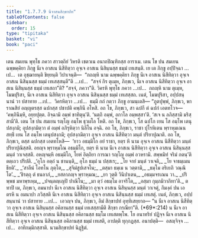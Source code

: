 ```yaml
---
title: "1.7.7.9 นีจาสนสิกฺขาปท"
tableOfContents: false
sidebar:
  order: 15
type: "tipitaka"
basket: "vi"
book: "paci"
---
```



<DynamicBreadcrumb />

<Division number="646" book="paci">

<Paragraph number="2045" book="paci">
เตน สมเยน พุทฺโธ ภควา สาวตฺถิยํ วิหรติ เชตวเน อนาถปิณฺฑิกสฺส อาราเม. เตน โข ปน สมเยน ฉพฺพคฺคิยา ภิกฺขู นีเจ อาสเน นิสีทิตฺวา อุจฺเจ อาสเน นิสินฺนสฺส ธมฺมํ เทเสนฺติ.
</Paragraph>

<Paragraph number="2046" book="paci">
เย เต ภิกฺขู อปฺปิจฺฉา …เป…  เต อุชฺฌายนฺติ ขิยฺยนฺติ วิปาเจนฺติ—  “กถญฺหิ นาม ฉพฺพคฺคิยา ภิกฺขู นีเจ อาสเน นิสีทิตฺวา อุจฺเจ อาสเน นิสินฺนสฺส ธมฺมํ เทเสสฺสนฺตี”ติ …เป…  “สจฺจํ กิร ตุเมฺห, ภิกฺขเว, นีเจ อาสเน นิสีทิตฺวา อุจฺเจ อาสเน นิสินฺนสฺส ธมฺมํ เทเสถา”ติ? “สจฺจํ, ภควา”ติ. วิครหิ พุทฺโธ ภควา …เป…  กถญฺหิ นาม ตุเมฺห, โมฆปุริสา, นีเจ อาสเน นิสีทิตฺวา อุจฺเจ อาสเน นิสินฺนสฺส ธมฺมํ เทเสสฺสถ. เนตํ, โมฆปุริสา, อปฺปสนฺนานํ วา ปสาทาย …เป…  วิครหิตฺวา …เป…  ธมฺมึ กถํ กตฺวา ภิกฺขู อามนฺเตสิ—
</Paragraph>

</Division>
<Division number="647" book="paci">

<Paragraph number="2047" book="paci">
“ภูตปุพฺพํ, ภิกฺขเว, พาราณสิยํ อญฺญตรสฺส ฉปกสฺส ปชาปติ คพฺภินี อโหสิ. อถ โข, ภิกฺขเว, สา ฉปกี ตํ ฉปกํ เอตทโวจ—  ‘คพฺภินีมฺหิ, อยฺยปุตฺต. อิจฺฉามิ อมฺพํ ขาทิตุนฺ’ติ. ‘นตฺถิ อมฺพํ, อกาโล อมฺพสฺสา’ติ. ‘สเจ น ลภิสฺสามิ มริสฺสามี’ติ. เตน โข ปน สมเยน รญฺโญ อมฺโพ ธุวผโล โหติ. อถ โข, ภิกฺขเว, โส ฉปโก เยน โส อมฺโพ เตนุปสงฺกมิ; อุปสงฺกมิตฺวา ตํ อมฺพํ อภิรุหิตฺวา นิลีโน อจฺฉิ. อถ โข, ภิกฺขเว, ราชา ปุโรหิเตน พฺราหฺมเณน สทฺธึ เยน โส อมฺโพ เตนุปสงฺกมิ; อุปสงฺกมิตฺวา อุจฺเจ อาสเน นิสีทิตฺวา มนฺตํ ปริยาปุณาติ. อถ โข, ภิกฺขเว, ตสฺส ฉปกสฺส เอตทโหสิ—  ‘ยาว อธมฺมิโก อยํ ราชา, ยตฺร หิ นาม อุจฺเจ อาสเน นิสีทิตฺวา มนฺตํ ปริยาปุณิสฺสติ. อยญฺจ พฺราหฺมโณ อธมฺมิโก, ยตฺร หิ นาม นีเจ อาสเน นิสีทิตฺวา อุจฺเจ อาสเน นิสินฺนสฺส มนฺตํ วาเจสฺสติ. อหญฺจมฺหิ อธมฺมิโก, โยหํ อิตฺถิยา การณา รญฺโญ อมฺพํ อวหรามิ. สพฺพมิทํ จริมํ กตนฺ’ติ ตตฺเถว ปริปติ.
</Paragraph>

<Paragraph number="2048" type="verses" book="paci">
_‘อุโภ อตฺถํ น ชานนฺติ,_  
อุโภ ธมฺมํ น ปสฺสเร;_  
_โย จายํ มนฺตํ วาเจติ,_  
_โย จาธมฺเมนธียติ’._  

</Paragraph>

<Paragraph number="2049" type="verses" book="paci">
_‘สาลีนํ โอทโน ภุตฺโต,_  
_สุจิมํสูปเสจโน;_  
_ตสฺมา ธมฺเม น วตฺตามิ,_  
_ธมฺโม อริเยภิ วณฺณิโต’._  

</Paragraph>

<Paragraph number="2050" type="verses" book="paci">
_‘ธิรตฺถุ ตํ ธนลาภํ,_  
_ยสลาภญฺจ พฺราหฺมณ;_  
_ยา วุตฺติ วินิปาเตน,_  
_อธมฺมจรเณน วา._  

</Paragraph>

<Paragraph number="2051" type="verses" book="paci">
_ปริพฺพช มหาพฺรเหฺม,_  
_ปจนฺตญฺเญปิ ปาณิโน;_  
_มา ตฺวํ อธมฺโม อาจริโต,_  
_อสฺมา กุมฺภมิวาภิทา’ติ._  

</Paragraph>

<Paragraph number="2052" book="paci">
ตทาปิ เม, ภิกฺขเว, อมนาปา นีเจ อาสเน นิสีทิตฺวา อุจฺเจ อาสเน นิสินฺนสฺส มนฺตํ วาเจตุํ, กิมงฺคํ ปน เอตรหิ น อมนาปา ภวิสฺสติ นีเจ อาสเน นิสีทิตฺวา อุจฺเจ อาสเน นิสินฺนสฺส ธมฺมํ เทเสตุํ. เนตํ, ภิกฺขเว, อปฺปสนฺนานํ วา ปสาทาย …เป…  เอวญฺจ ปน, ภิกฺขเว, อิมํ สิกฺขาปทํ อุทฺทิเสยฺยาถ—
</Paragraph>

<Paragraph number="2053" book="paci">
<Emphasis>“น นีเจ อาสเน นิสีทิตฺวา อุจฺเจ อาสเน นิสินฺนสฺส อคิลานสฺส ธมฺมํ เทเสสฺสามีติ สิกฺขา กรณียา”</Emphasis>ติ. (*69*:<Emphasis>214</Emphasis>)
</Paragraph>

<Paragraph number="2054" book="paci">
น นีเจ อาสเน นิสีทิตฺวา อุจฺเจ อาสเน นิสินฺนสฺส อคิลานสฺส ธมฺโม เทเสตพฺโพ. โย อนาทริยํ ปฏิจฺจ นีเจ อาสเน นิสีทิตฺวา อุจฺเจ อาสเน นิสินฺนสฺส อคิลานสฺส ธมฺมํ เทเสติ, อาปตฺติ ทุกฺกฏสฺส.
</Paragraph>

<Paragraph number="2055" book="paci">
อนาปตฺติ—  อสญฺจิจฺจ …เป…  อาทิกมฺมิกสฺสาติ.

</Paragraph>
</Division>

<Paragraph number="2056" type="center" book="paci">
นวมสิกฺขาปทํ นิฏฺฐิตํ.
</Paragraph>